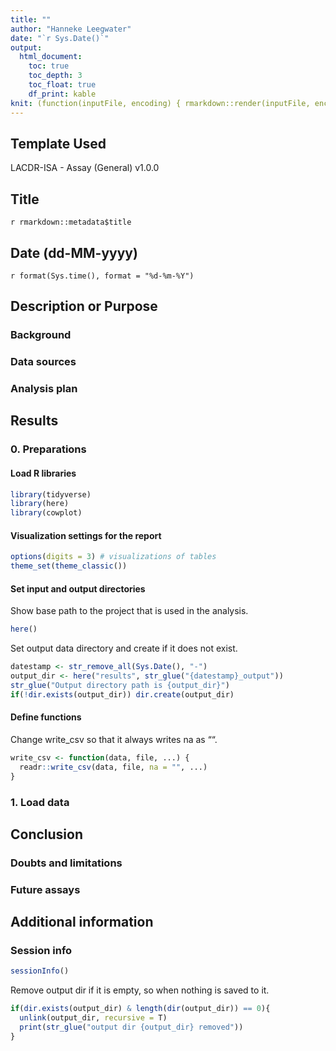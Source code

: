 ```yaml
---
title: ""
author: "Hanneke Leegwater"
date: "`r Sys.Date()`"
output:   
  html_document:
    toc: true
    toc_depth: 3
    toc_float: true
    df_print: kable
knit: (function(inputFile, encoding) { rmarkdown::render(inputFile, encoding = encoding, output_file = stringr::str_replace(inputFile, ".Rmd",paste0("_", stringr::str_remove_all(Sys.Date(),"-"),'.html'))) })
---
```


## Template Used

LACDR-ISA - Assay (General) v1.0.0

## Title

`r rmarkdown::metadata$title`

## Date (dd-MM-yyyy)

`r format(Sys.time(), format = "%d-%m-%Y")`

## Description or Purpose

### Background

### Data sources

### Analysis plan

## Results

### 0. Preparations

#### Load R libraries

```r
library(tidyverse)
library(here)
library(cowplot)
```

#### Visualization settings for the report

```r
options(digits = 3) # visualizations of tables
theme_set(theme_classic())
```

#### Set input and output directories

Show base path to the project that is used in the analysis.

```r
here()
```

Set output data directory and create if it does not exist.

```r
datestamp <- str_remove_all(Sys.Date(), "-")
output_dir <- here("results", str_glue("{datestamp}_output"))
str_glue("Output directory path is {output_dir}")
if(!dir.exists(output_dir)) dir.create(output_dir)
```

#### Define functions

Change write_csv so that it always writes na as "".

```r
write_csv <- function(data, file, ...) {
  readr::write_csv(data, file, na = "", ...)
}
```

### 1. Load data

## Conclusion

### Doubts and limitations

### Future assays

## Additional information

### Session info

```r
sessionInfo()
```

Remove output dir if it is empty, so when nothing is saved to it.

```r
if(dir.exists(output_dir) & length(dir(output_dir)) == 0){
  unlink(output_dir, recursive = T)
  print(str_glue("output dir {output_dir} removed"))
}
```
